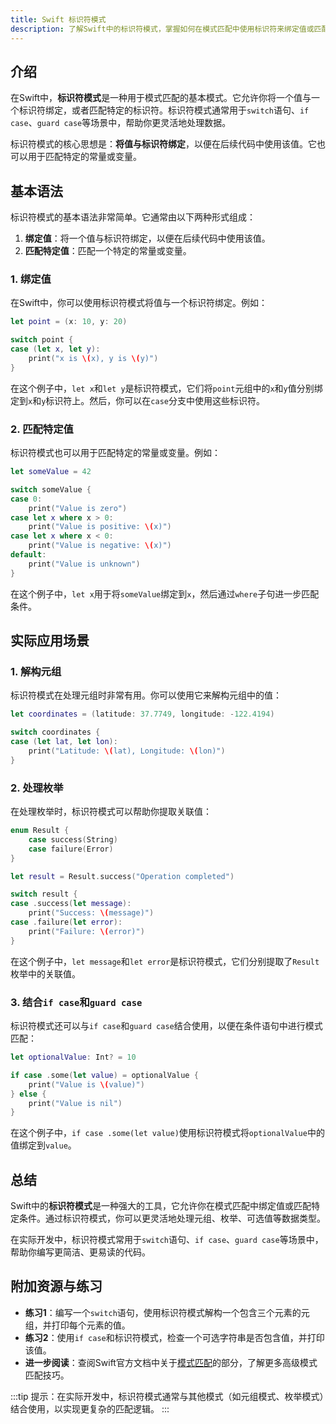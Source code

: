 ```yaml
---
title: Swift 标识符模式
description: 了解Swift中的标识符模式，掌握如何在模式匹配中使用标识符来绑定值或匹配特定条件。
---
```


## 介绍

在Swift中，**标识符模式**是一种用于模式匹配的基本模式。它允许你将一个值与一个标识符绑定，或者匹配特定的标识符。标识符模式通常用于`switch`语句、`if case`、`guard case`等场景中，帮助你更灵活地处理数据。

标识符模式的核心思想是：**将值与标识符绑定**，以便在后续代码中使用该值。它也可以用于匹配特定的常量或变量。

## 基本语法

标识符模式的基本语法非常简单。它通常由以下两种形式组成：

1. **绑定值**：将一个值与标识符绑定，以便在后续代码中使用该值。
2. **匹配特定值**：匹配一个特定的常量或变量。

### 1. 绑定值

在Swift中，你可以使用标识符模式将值与一个标识符绑定。例如：

```swift
let point = (x: 10, y: 20)

switch point {
case (let x, let y):
    print("x is \(x), y is \(y)")
}
```

在这个例子中，`let x`和`let y`是标识符模式，它们将`point`元组中的`x`和`y`值分别绑定到`x`和`y`标识符上。然后，你可以在`case`分支中使用这些标识符。

### 2. 匹配特定值

标识符模式也可以用于匹配特定的常量或变量。例如：

```swift
let someValue = 42

switch someValue {
case 0:
    print("Value is zero")
case let x where x > 0:
    print("Value is positive: \(x)")
case let x where x < 0:
    print("Value is negative: \(x)")
default:
    print("Value is unknown")
}
```

在这个例子中，`let x`用于将`someValue`绑定到`x`，然后通过`where`子句进一步匹配条件。

## 实际应用场景

### 1. 解构元组

标识符模式在处理元组时非常有用。你可以使用它来解构元组中的值：

```swift
let coordinates = (latitude: 37.7749, longitude: -122.4194)

switch coordinates {
case (let lat, let lon):
    print("Latitude: \(lat), Longitude: \(lon)")
}
```

### 2. 处理枚举

在处理枚举时，标识符模式可以帮助你提取关联值：

```swift
enum Result {
    case success(String)
    case failure(Error)
}

let result = Result.success("Operation completed")

switch result {
case .success(let message):
    print("Success: \(message)")
case .failure(let error):
    print("Failure: \(error)")
}
```

在这个例子中，`let message`和`let error`是标识符模式，它们分别提取了`Result`枚举中的关联值。

### 3. 结合`if case`和`guard case`

标识符模式还可以与`if case`和`guard case`结合使用，以便在条件语句中进行模式匹配：

```swift
let optionalValue: Int? = 10

if case .some(let value) = optionalValue {
    print("Value is \(value)")
} else {
    print("Value is nil")
}
```

在这个例子中，`if case .some(let value)`使用标识符模式将`optionalValue`中的值绑定到`value`。

## 总结

Swift中的**标识符模式**是一种强大的工具，它允许你在模式匹配中绑定值或匹配特定条件。通过标识符模式，你可以更灵活地处理元组、枚举、可选值等数据类型。

在实际开发中，标识符模式常用于`switch`语句、`if case`、`guard case`等场景中，帮助你编写更简洁、更易读的代码。

## 附加资源与练习

- **练习1**：编写一个`switch`语句，使用标识符模式解构一个包含三个元素的元组，并打印每个元素的值。
- **练习2**：使用`if case`和标识符模式，检查一个可选字符串是否包含值，并打印该值。
- **进一步阅读**：查阅Swift官方文档中关于[模式匹配](https://docs.swift.org/swift-book/ReferenceManual/Patterns.html)的部分，了解更多高级模式匹配技巧。

:::tip
提示：在实际开发中，标识符模式通常与其他模式（如元组模式、枚举模式）结合使用，以实现更复杂的匹配逻辑。
:::